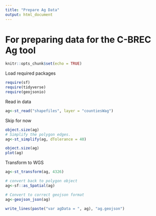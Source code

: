 ```yaml
---
title: "Prepare Ag Data"
output: html_document
---
```

# For preparing data for the C-BREC Ag tool
```r
knitr::opts_chunk$set(echo = TRUE)
```

Load required packages
```r
require(sf)
require(tidyverse)
require(geojsonio)
```
Read in data
```r
ag<-st_read("shapefiles", layer = "countiesWag")
```

Skip for now
```r
object.size(ag)
# Simplify the polygon edges. 
ag<-st_simplify(ag, dTolerance = 40)

object.size(ag)
plot(ag)
```

Transform to WGS
```r
ag<-st_transform(ag, 4326)

# convert back to polygon object
ag<-sf::as_Spatial(ag)

# Convert to correct geojson format
ag<-geojson_json(ag)
```

```r
write_lines(paste("var agData = ", ag), "ag.geojson")
```



